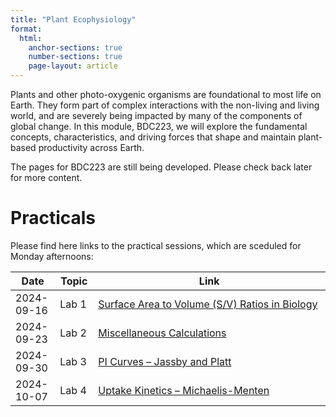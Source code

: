 ```yaml
---
title: "Plant Ecophysiology"
format:
  html:
    anchor-sections: true
    number-sections: true
    page-layout: article
---
```


Plants and other photo-oxygenic organisms are foundational to most life on Earth. They form part of complex interactions with the non-living and living world, and are severely being impacted by many of the components of global change. In this module, BDC223, we will explore the fundamental concepts, characteristics, and driving forces that shape and maintain plant-based productivity across Earth.

The pages for BDC223 are still being developed. Please check back later for more content.

#  Practicals

Please find here links to the practical sessions, which are sceduled for Monday afternoons:

|     Date    |   Topic   |   Link                                                          |
|-------------|-----------|-----------------------------------------------------------------|
| 2024-09-16  | Lab 1     | [Surface Area to Volume (S/V) Ratios in Biology](Lab1_SA_V.qmd) |
| 2024-09-23  | Lab 2     | [Miscellaneous Calculations](Lab2_misc_calcs.qmd)               |
| 2024-09-30  | Lab 3     | [PI Curves -- Jassby and Platt](Lab3_PI_curves.qmd)             |
| 2024-10-07  | Lab 4     | [Uptake Kinetics -- Michaelis-Menten](Lab4_nitrogen_uptake.qmd) |

